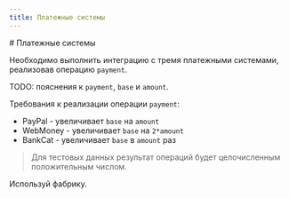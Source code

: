 ```yaml
---
title: Платежные системы
---
```



<Problem category={ProblemCategory.DesignPatterns}>
  # Платежные системы

  Необходимо выполнить интеграцию с тремя платежными системами, реализовав операцию `payment`.

  TODO: пояснения к `payment`, `base` и `amount`.

  Требования к реализации операции `payment`:

  - PayPal - увеличивает `base` на `amount`
  - WebMoney - увеличивает `base` на `2*amount`
  - BankCat - увеличивает `base` в `amount` раз

  > Для тестовых данных результат операций будет целочисленным положительным числом.

  <Hint title="Рекомендуемый паттерн проектирования">Используй фабрику.</Hint>

  <Editor slot="editor" />
</Problem>
